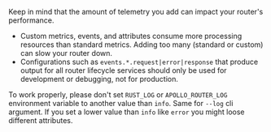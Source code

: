 Keep in mind that the amount of telemetry you add can impact your router's performance.

- Custom metrics, events, and attributes consume more processing resources than standard metrics. Adding too many (standard or custom) can slow your router down.
- Configurations such as `events.*.request|error|response` that produce output for all router lifecycle services should only be used for development or debugging, not for production.

To work properly, please don't set `RUST_LOG` or `APOLLO_ROUTER_LOG` environment variable to another value than `info`. Same for `--log` cli argument. If you set a lower value than `info` like `error` you might loose different attributes.